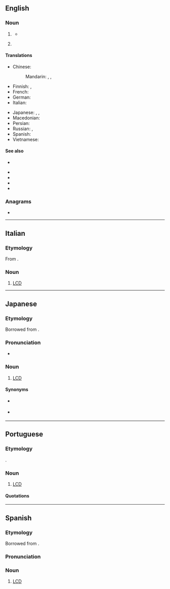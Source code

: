 ==English==
{{wikipedia}}

===Noun===
{{en-noun}}

# {{lb|en|electronics|computing}} {{initialism of|en|liquid crystal display}}
#* {{quote-journal|en|author=James Connell|title=Apple to Drop CRT Monitors|date=2001-05-23|url=https://www.nytimes.com/2001/05/23/business/worldbusiness/IHT-tech-briefapple-to-drop-crt-monitors.html|issn=0362-4331|work=International Herald Tribune|passage='''LCD''' monitors offer higher resolution and take up far less space than traditional PC displays.}}
# {{lb|en|number theory}} {{initialism of|en|[[lowest common denominator]] / [[least common denominator]]}}

====Translations====
{{trans-top|liquid crystal display}}
* Chinese:
*: Mandarin: {{t|cmn|液晶显示屏|sc=Hani}}, {{t+|cmn|液晶显示器|sc=Hani}}, {{t+|cmn|LCD|sc=Hani}}
* Finnish: {{t|fi|LCD-näyttö}}, {{t+|fi|nestekidenäyttö}}
* French: {{t+|fr|ACL}}
* German: {{t+|de|LCD}}
* Italian: {{t+|it|LCD|m}}
{{trans-mid}}
* Japanese: {{t|ja|LCD|tr=erushīdī}}, {{t|ja|液晶ディスプレイ|tr=ekishō disupurei}}, {{t+|ja|液晶|tr=ekishō}}
* Macedonian: {{t|mk|ЛЦД}}
* Persian: {{t|fa|ال‌سی‌دی|tr=el-si-di|sc=fa-Arab}}
* Russian: {{t|ru|ЖКД|m}}, {{t|ru|ЖК-диспле́й|m}}
* Spanish: {{t+|es|LCD|m}}
* Vietnamese: {{t|vi|màn hình tinh thể lỏng}}
{{trans-bottom}}

====See also====
{{sense|lowest common denominator}}
* {{l|en|GCF}}
{{sense|liquid crystal display}}
* {{l|en|CRT}}
* {{l|en|LED}}
* {{l|en|TFT}}
* {{l|en|VDU}}

===Anagrams===
* {{anagrams|en|a=cdl|CDL|CLD|Cld.|DCL|DLC|LDC}}

----

==Italian==

===Etymology===
From {{uder|it|en|-}}.

===Noun===
{{it-noun|m|LCD}}

# [[#English|LCD]]
#: {{syn|it|schermo a cristalli liquidi}}

----

==Japanese==

===Etymology===
Borrowed from {{bor|ja|en|LCD}}.

===Pronunciation===
{{ja-pron|エルシーディー|acc=5}}
* {{a|Osaka}} {{ja-accent-common|nakadaka||エルシーディ|ー}}

===Noun===
{{ja-noun|エル%シー%ディー}}

# [[#English|LCD]]

====Synonyms====
* {{ja-r|液%晶ディスプレイ|えき%しょう ディスプレイ}} {{q|formal}}
* {{ja-r|液%晶|えき%しょう}} {{q|colloquial}}

----

==Portuguese==
{{wikipedia|lang=pt}}

===Etymology===
{{obor|pt|en|LCD}}.

===Noun===
{{pt-noun|m|s}}

# {{lb|pt|electronics|computing}} [[#English|LCD]] {{gloss|liquid crystal display}}

====Quotations====
{{seeCites|pt}}

{{cln|pt|initialisms}}

----

==Spanish==
{{wikipedia|lang=es}}

===Etymology===
Borrowed from {{bor|es|en|LCD}}.

===Pronunciation===
{{es-IPA|elecedé}}

===Noun===
{{es-noun|m}}

# {{lb|es|electronics|computing}} [[#English|LCD]] {{gloss|liquid crystal display}}
